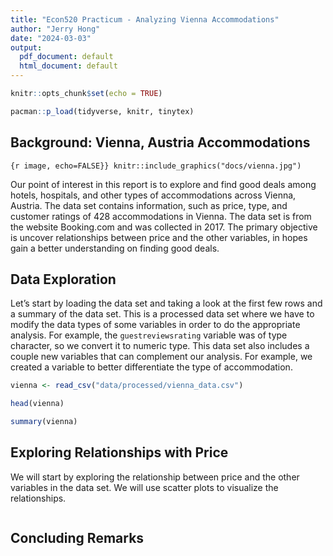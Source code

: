```yaml
---
title: "Econ520 Practicum - Analyzing Vienna Accommodations"
author: "Jerry Hong"
date: "2024-03-03"
output:
  pdf_document: default
  html_document: default
---
```


```r
knitr::opts_chunk$set(echo = TRUE)
```

```r
pacman::p_load(tidyverse, knitr, tinytex)
```


## Background: Vienna, Austria Accommodations

```{r image, echo=FALSE}}
knitr::include_graphics("docs/vienna.jpg")
```


Our point of interest in this report is to explore and find good deals among hotels, hospitals, and other types of accommodations across Vienna, Austria. The data set contains information, such as price, type, and customer ratings of 428 accommodations in Vienna. The data set is from the website Booking.com and was collected in 2017. The primary objective is uncover relationships between price and the other variables, in hopes gain a better understanding on finding good deals.    

## Data Exploration

Let's start by loading the data set and taking a look at the first few rows and a summary of the data set. This is a processed data set where we have to modify the data types of some variables in order to do the appropriate analysis. For example, the `guestreviewsrating` variable was of type character, so we convert it to numeric type. This data set also includes a couple new variables that can complement our analysis. For example, we created a variable to better differentiate the type of accommodation.

```r
vienna <- read_csv("data/processed/vienna_data.csv")
```

```r
head(vienna)
```

```r
summary(vienna)
```

## Exploring Relationships with Price

We will start by exploring the relationship between price and the other variables in the data set. We will use scatter plots to visualize the relationships. 

```r


```


## Concluding Remarks